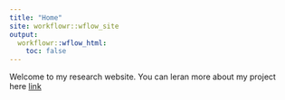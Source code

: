 ```yaml
---
title: "Home"
site: workflowr::wflow_site
output:
  workflowr::wflow_html:
    toc: false
---
```


Welcome to my research website.
You can leran more about my project here [link](analysis.html)
